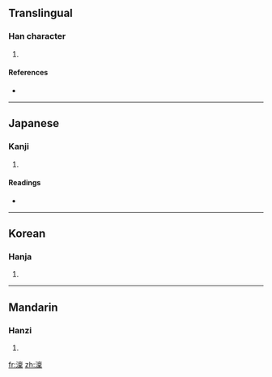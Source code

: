 ==Translingual==

===Han character===
{{Han char|rn=85|rad=水|as=13|sn=16|four=|canj=水卜田木 (EYWD)}}

# {{defn|Han|sort=水13}}

====References====
* {{Han ref|kx=0652.380|dkj=18377|dj=1062.270|hdz=31763.040|uh=6F9F|ud=28575}}

----

==Japanese==

===Kanji===
{{ja-kanji|grade=|rs=水13}}

# {{defn|Japanese|sort=水13}}

====Readings====
* {{ja-readings|on=[[りん]] (rin)|kun=[[さむい]] (samui)}}

----

==Korean==

===Hanja===
{{ko-hanja|hangeul=름>늠|eumhun=|rv=reum>neum|mr=rŭm>nŭm|y=lum>num}}

# {{defn|Korean|sort=水13}}

----

==Mandarin==

===Hanzi===
{{cmn-hanzi|pin=[[lǐn]] ([[lin3]])|wg=lin<sup>3</sup>}}

# {{defn|Mandarin|sort=水13}}

[[fr:澟]]
[[zh:澟]]
